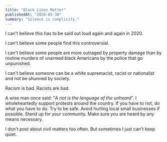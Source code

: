 ```yaml
---
title: "Black Lives Matter"
publishedAt: "2020-05-30"
summary: "Silence is complicity."
---
```


I can't believe this has to be said out loud again and again in 2020.

I can't believe some people find this controversial.

I can't believe some people are more outraged by property damage than by routine murders of unarmed black Americans by the police that go unpunished.

I can't believe someone can be a white supremacist, racist or nationalist and not be shunned by society.

Racism is bad. Racists are bad.

A wise man once said: "_A riot is the language of the unheard_". I wholeheartedly support protests around the country. If you have to riot, do what you have to do. Try to be safe. Avoid hurting local small businesses if possible. Stand up for your community. Make sure you are heard by any means necessary.

I don't post about civil matters too often. But sometimes I just can't keep quiet.

<ImageWithAlt alt="Quote" path="black-lives-matter/4875790946877cdbc25bfc40390fda0eefddec43-2000x917.png" />
